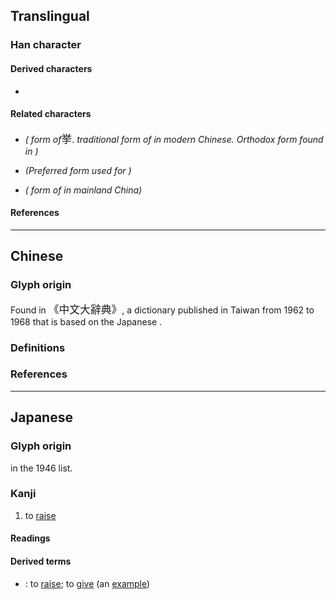 {{also|擧|舉|举|拳}}
{{character info/new}}
==Translingual==
{{CJKV-forms|舉|举|挙|擧}}

===Han character===
{{Han char|rn=64|rad=手|as=06|sn=10|four=90502|canj=FCQ,XFCQ|ids=⿱兴手}}

====Derived characters====
* {{l|mul|[[﨔]], [[𧜎]]}}

====Related characters====
* {{l|mul|[[擧]]}} ''({{w|Kyūjitai}} form of ''<big>挙</big>. ''{{w|Variant Chinese character|Variant}} traditional form of {{l|mul|舉}} in modern Chinese. Orthodox form found in {{w|Kangxi dictionary}})''
* {{l|mul|[[舉]]}} ''(Preferred form used for {{w|Traditional Chinese|traditional Chinese}})''
* {{l|mul|[[举]]}} ''({{w|Simplified Chinese|Simplified}} form of {{l|mul|舉}} in mainland China)''

====References====
{{Han ref|kx=0431.171|dkj=12081|dj=0780.230|hdz=31864.081|uh=6319}}

----

==Chinese==

===Glyph origin===
Found in {{w|Zhongwen Da Cidian}} <big>《中文大辭典》</big>, a dictionary published in Taiwan from 1962 to 1968 that is based on the Japanese {{w|Dai Kan-Wa Jiten}}.

===Definitions===
{{zh-see|舉|v}}

===References===
{{R:twedu|A03400-005}}

----

==Japanese==
{{ja-kanji forms|挙|擧}}

===Glyph origin===
{{Han simp|擧|f=與|t=兴}} in the 1946 {{w|Tōyō kanji}} list.

===Kanji===
{{ja-kanji|grade=4|rs=手06|kyu=擧}}

# to [[raise]]

====Readings====
{{ja-readings
|goon=こ
|kanon=きょ
|kun=あ-げる, あ-がる, こぞ-る
}}

====Derived terms====
* {{ja-r|挙げる|あげる}}: to [[raise]]; to [[give]] (an [[example]])